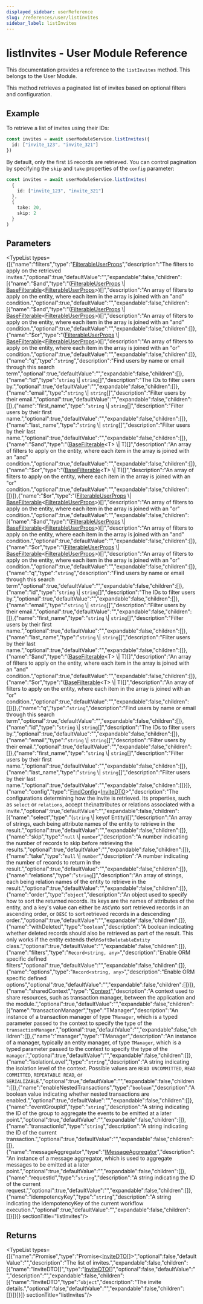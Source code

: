 ```yaml
---
displayed_sidebar: userReference
slug: /references/user/listInvites
sidebar_label: listInvites
---
```



# listInvites - User Module Reference

This documentation provides a reference to the `listInvites` method. This belongs to the User Module.

This method retrieves a paginated list of invites based on optional filters and configuration.

## Example

To retrieve a list of invites using their IDs:

```ts
const invites = await userModuleService.listInvites({
  id: ["invite_123", "invite_321"]
})
```

By default, only the first `15` records are retrieved. You can control pagination by specifying the `skip` and `take` properties of the `config` parameter:

```ts
const invites = await userModuleService.listInvites(
  {
    id: ["invite_123", "invite_321"]
  },
  {
    take: 20,
    skip: 2
  }
)
```

## Parameters

<TypeList types={[{"name":"filters","type":"[FilterableUserProps](../../../interfaces/user.FilterableUserProps/page.mdx)","description":"The filters to apply on the retrieved invites.","optional":true,"defaultValue":"","expandable":false,"children":[{"name":"$and","type":"([FilterableUserProps](../../../interfaces/user.FilterableUserProps/page.mdx) \\| [BaseFilterable](../../../interfaces/user.BaseFilterable/page.mdx)&#60;[FilterableUserProps](../../../interfaces/user.FilterableUserProps/page.mdx)&#62;)[]","description":"An array of filters to apply on the entity, where each item in the array is joined with an \"and\" condition.","optional":true,"defaultValue":"","expandable":false,"children":[{"name":"$and","type":"([FilterableUserProps](../../../interfaces/user.FilterableUserProps/page.mdx) \\| [BaseFilterable](../../../interfaces/user.BaseFilterable/page.mdx)&#60;[FilterableUserProps](../../../interfaces/user.FilterableUserProps/page.mdx)&#62;)[]","description":"An array of filters to apply on the entity, where each item in the array is joined with an \"and\" condition.","optional":true,"defaultValue":"","expandable":false,"children":[]},{"name":"$or","type":"([FilterableUserProps](../../../interfaces/user.FilterableUserProps/page.mdx) \\| [BaseFilterable](../../../interfaces/user.BaseFilterable/page.mdx)&#60;[FilterableUserProps](../../../interfaces/user.FilterableUserProps/page.mdx)&#62;)[]","description":"An array of filters to apply on the entity, where each item in the array is joined with an \"or\" condition.","optional":true,"defaultValue":"","expandable":false,"children":[]},{"name":"q","type":"`string`","description":"Find users by name or email through this search term","optional":true,"defaultValue":"","expandable":false,"children":[]},{"name":"id","type":"`string` \\| `string`[]","description":"The IDs to filter users by.","optional":true,"defaultValue":"","expandable":false,"children":[]},{"name":"email","type":"`string` \\| `string`[]","description":"Filter users by their email.","optional":true,"defaultValue":"","expandable":false,"children":[]},{"name":"first_name","type":"`string` \\| `string`[]","description":"Filter users by their first name.","optional":true,"defaultValue":"","expandable":false,"children":[]},{"name":"last_name","type":"`string` \\| `string`[]","description":"Filter users by their last name.","optional":true,"defaultValue":"","expandable":false,"children":[]},{"name":"$and","type":"([BaseFilterable](../../../interfaces/user.BaseFilterable/page.mdx)&#60;T&#62; \\| T)[]","description":"An array of filters to apply on the entity, where each item in the array is joined with an \"and\" condition.","optional":true,"defaultValue":"","expandable":false,"children":[]},{"name":"$or","type":"([BaseFilterable](../../../interfaces/user.BaseFilterable/page.mdx)&#60;T&#62; \\| T)[]","description":"An array of filters to apply on the entity, where each item in the array is joined with an \"or\" condition.","optional":true,"defaultValue":"","expandable":false,"children":[]}]},{"name":"$or","type":"([FilterableUserProps](../../../interfaces/user.FilterableUserProps/page.mdx) \\| [BaseFilterable](../../../interfaces/user.BaseFilterable/page.mdx)&#60;[FilterableUserProps](../../../interfaces/user.FilterableUserProps/page.mdx)&#62;)[]","description":"An array of filters to apply on the entity, where each item in the array is joined with an \"or\" condition.","optional":true,"defaultValue":"","expandable":false,"children":[{"name":"$and","type":"([FilterableUserProps](../../../interfaces/user.FilterableUserProps/page.mdx) \\| [BaseFilterable](../../../interfaces/user.BaseFilterable/page.mdx)&#60;[FilterableUserProps](../../../interfaces/user.FilterableUserProps/page.mdx)&#62;)[]","description":"An array of filters to apply on the entity, where each item in the array is joined with an \"and\" condition.","optional":true,"defaultValue":"","expandable":false,"children":[]},{"name":"$or","type":"([FilterableUserProps](../../../interfaces/user.FilterableUserProps/page.mdx) \\| [BaseFilterable](../../../interfaces/user.BaseFilterable/page.mdx)&#60;[FilterableUserProps](../../../interfaces/user.FilterableUserProps/page.mdx)&#62;)[]","description":"An array of filters to apply on the entity, where each item in the array is joined with an \"or\" condition.","optional":true,"defaultValue":"","expandable":false,"children":[]},{"name":"q","type":"`string`","description":"Find users by name or email through this search term","optional":true,"defaultValue":"","expandable":false,"children":[]},{"name":"id","type":"`string` \\| `string`[]","description":"The IDs to filter users by.","optional":true,"defaultValue":"","expandable":false,"children":[]},{"name":"email","type":"`string` \\| `string`[]","description":"Filter users by their email.","optional":true,"defaultValue":"","expandable":false,"children":[]},{"name":"first_name","type":"`string` \\| `string`[]","description":"Filter users by their first name.","optional":true,"defaultValue":"","expandable":false,"children":[]},{"name":"last_name","type":"`string` \\| `string`[]","description":"Filter users by their last name.","optional":true,"defaultValue":"","expandable":false,"children":[]},{"name":"$and","type":"([BaseFilterable](../../../interfaces/user.BaseFilterable/page.mdx)&#60;T&#62; \\| T)[]","description":"An array of filters to apply on the entity, where each item in the array is joined with an \"and\" condition.","optional":true,"defaultValue":"","expandable":false,"children":[]},{"name":"$or","type":"([BaseFilterable](../../../interfaces/user.BaseFilterable/page.mdx)&#60;T&#62; \\| T)[]","description":"An array of filters to apply on the entity, where each item in the array is joined with an \"or\" condition.","optional":true,"defaultValue":"","expandable":false,"children":[]}]},{"name":"q","type":"`string`","description":"Find users by name or email through this search term","optional":true,"defaultValue":"","expandable":false,"children":[]},{"name":"id","type":"`string` \\| `string`[]","description":"The IDs to filter users by.","optional":true,"defaultValue":"","expandable":false,"children":[]},{"name":"email","type":"`string` \\| `string`[]","description":"Filter users by their email.","optional":true,"defaultValue":"","expandable":false,"children":[]},{"name":"first_name","type":"`string` \\| `string`[]","description":"Filter users by their first name.","optional":true,"defaultValue":"","expandable":false,"children":[]},{"name":"last_name","type":"`string` \\| `string`[]","description":"Filter users by their last name.","optional":true,"defaultValue":"","expandable":false,"children":[]}]},{"name":"config","type":"[FindConfig](../../../interfaces/user.FindConfig/page.mdx)&#60;[InviteDTO](../../../interfaces/user.InviteDTO/page.mdx)&#62;","description":"The configurations determining how the invite is retrieved. Its properties, such as `select` or `relations`, accept the\nattributes or relations associated with a invite.","optional":true,"defaultValue":"","expandable":false,"children":[{"name":"select","type":"(`string` \\| keyof Entity)[]","description":"An array of strings, each being attribute names of the entity to retrieve in the result.","optional":true,"defaultValue":"","expandable":false,"children":[]},{"name":"skip","type":"`null` \\| `number`","description":"A number indicating the number of records to skip before retrieving the results.","optional":true,"defaultValue":"","expandable":false,"children":[]},{"name":"take","type":"`null` \\| `number`","description":"A number indicating the number of records to return in the result.","optional":true,"defaultValue":"","expandable":false,"children":[]},{"name":"relations","type":"`string`[]","description":"An array of strings, each being relation names of the entity to retrieve in the result.","optional":true,"defaultValue":"","expandable":false,"children":[]},{"name":"order","type":"`object`","description":"An object used to specify how to sort the returned records. Its keys are the names of attributes of the entity, and a key's value can either be `ASC`\nto sort retrieved records in an ascending order, or `DESC` to sort retrieved records in a descending order.","optional":true,"defaultValue":"","expandable":false,"children":[]},{"name":"withDeleted","type":"`boolean`","description":"A boolean indicating whether deleted records should also be retrieved as part of the result. This only works if the entity extends the\n`SoftDeletableEntity` class.","optional":true,"defaultValue":"","expandable":false,"children":[]},{"name":"filters","type":"`Record<string, any>`","description":"Enable ORM specific defined filters","optional":true,"defaultValue":"","expandable":false,"children":[]},{"name":"options","type":"`Record<string, any>`","description":"Enable ORM specific defined options","optional":true,"defaultValue":"","expandable":false,"children":[]}]},{"name":"sharedContext","type":"[Context](../../../interfaces/user.Context/page.mdx)","description":"A context used to share resources, such as transaction manager, between the application and the module.","optional":true,"defaultValue":"","expandable":false,"children":[{"name":"transactionManager","type":"TManager","description":"An instance of a transaction manager of type `TManager`, which is a typed parameter passed to the context to specify the type of the `transactionManager`.","optional":true,"defaultValue":"","expandable":false,"children":[]},{"name":"manager","type":"TManager","description":"An instance of a manager, typically an entity manager, of type `TManager`, which is a typed parameter passed to the context to specify the type of the `manager`.","optional":true,"defaultValue":"","expandable":false,"children":[]},{"name":"isolationLevel","type":"`string`","description":"A string indicating the isolation level of the context. Possible values are `READ UNCOMMITTED`, `READ COMMITTED`, `REPEATABLE READ`, or `SERIALIZABLE`.","optional":true,"defaultValue":"","expandable":false,"children":[]},{"name":"enableNestedTransactions","type":"`boolean`","description":"A boolean value indicating whether nested transactions are enabled.","optional":true,"defaultValue":"","expandable":false,"children":[]},{"name":"eventGroupId","type":"`string`","description":"A string indicating the ID of the group to aggregate the events to be emitted at a later point.","optional":true,"defaultValue":"","expandable":false,"children":[]},{"name":"transactionId","type":"`string`","description":"A string indicating the ID of the current transaction.","optional":true,"defaultValue":"","expandable":false,"children":[]},{"name":"messageAggregator","type":"[IMessageAggregator](../../../interfaces/user.IMessageAggregator/page.mdx)","description":"An instance of a message aggregator, which is used to aggregate messages to be emitted at a later point.","optional":true,"defaultValue":"","expandable":false,"children":[]},{"name":"requestId","type":"`string`","description":"A string indicating the ID of the current request.","optional":true,"defaultValue":"","expandable":false,"children":[]},{"name":"idempotencyKey","type":"`string`","description":"A string indicating the idempotencyKey of the current workflow execution.","optional":true,"defaultValue":"","expandable":false,"children":[]}]}]}  sectionTitle="listInvites"/>

## Returns

<TypeList types={[{"name":"Promise","type":"Promise&#60;[InviteDTO](../../../interfaces/user.InviteDTO/page.mdx)[]&#62;","optional":false,"defaultValue":"","description":"The list of invites.","expandable":false,"children":[{"name":"InviteDTO[]","type":"[InviteDTO](../../../interfaces/user.InviteDTO/page.mdx)[]","optional":false,"defaultValue":"","description":"","expandable":false,"children":[{"name":"InviteDTO","type":"`object`","description":"The invite details.","optional":false,"defaultValue":"","expandable":false,"children":[]}]}]}]}  sectionTitle="listInvites"/>
